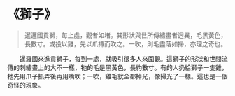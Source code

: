 # 《獅子》

> 暹邏國貢獅，每止處，觀者如堵。其形狀與世所傳繡畫者迥異，毛黑黃色，長數寸。或投以雞，先以爪摶而吹之。一吹，則毛盡落如掃，亦理之奇也。

&emsp;&emsp;暹羅國來進貢獅子，每到一處，就吸引很多人來圍觀。這獅子的形狀和世間流傳的刺繡畫上的大不一樣，牠的毛是黑黃色，長約數寸。有的人扔給獅子一隻雞，牠先用爪子抓弄後再用嘴吹；一吹，雞毛就全都掉光，像掃光了一樣。這也是一個奇怪的現象。
